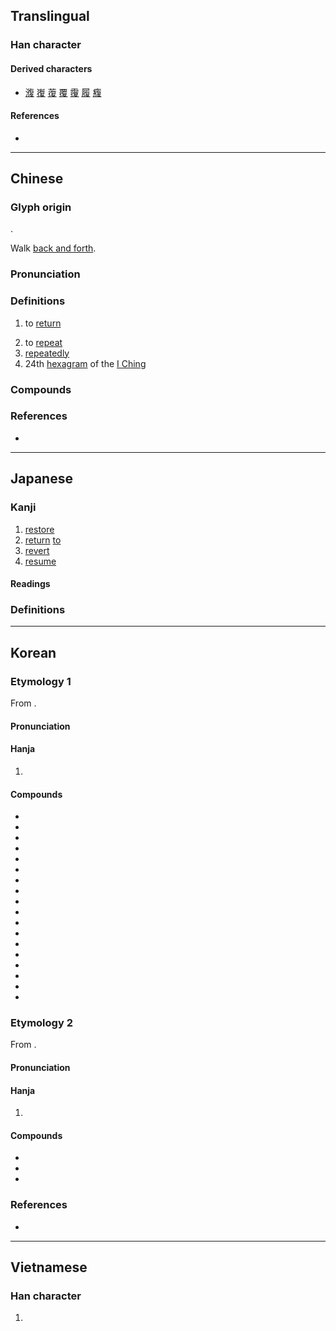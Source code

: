 {{also|复|覆}}
{{character info}}
==Translingual==

===Han character===
{{Han char|rn=60|rad=彳|as=09|sn=12|four=28247|canj=HOOAE|ids=⿰彳复}}

====Derived characters====
* [[澓]] [[㠅]] [[蕧]] [[覆]] [[䨱]] [[履]] [[癁]]

====References====
* {{Han ref|kx=0369.220|dkj=10183|dj=0695.150|hdz=20834.020|uh=5FA9|ud=24489|bh=B45F|bd=46175}}

----

==Chinese==
{{zh-forms|s=复}}

===Glyph origin===
{{Han etym}}
{{Han compound|彳|复|c1=s|c2=p|t1=walk|t2=repeat|ls=psc}}.

Walk [[back and forth]].

===Pronunciation===
{{zh-pron
|m=fù
|m-s=
|c=fuk6,fau6
|c-t=
|g=
|h=pfs=fu̍k
|j=
|mb=hŭ
|md=hók
|mn=ho̍k/qz,xm,zz:hok/qz,xm,zz:hiū
|mn-t=hog8/huin3
|mn-t_note=hog8 - literary; huin3 - vernacular
|w=
|x=
|mc=y
|oc=y
|ma=
|cat=v,adv,n
}}
{{zh-attn-split}}

===Definitions===
{{zh-hanzi}}

# to [[return]]
#: {{zh-syn|再臨}}
# to [[repeat]]
# [[repeatedly]]
# 24th [[hexagram]] of the [[I Ching]]

===Compounds===
{{zh-der|復除|復習|光復會|復活|復禮|復魄|回復青春|復蘇|光復舊物|一元復始|復工|復刊|復婚|復道|克己復禮|復辟|來復槍|復蹈前轍|復興|復仇雪恥|年復一年|復甦期|修復|復旦|報復關稅|復思|剝極必復|復健醫學|復信|復活節|復籍|復身|匡復|復甦|三復白圭|恢復室|恢復|復員|復發|復書|回爐復帳|康復醫學|復音|復醒|復舊如新|復舊|復興崗|復興基地|復職|復聖|復禮克己|復次|復權|復案|復明|復新|復政|復役|復子明辟|復姓|復圓|復國|復命|復原|復出|復元|復健|復任|復仇|復交|回復|得而復失|往復|復生|光復|周而復始|復位|平復|來復|句踐復國|復回|復蹈其轍|平復帖|復學|來復線|反復無常|復土|三番四復|復讀|不復|仍復|克復|來復日|失而復得|反復|三復|奉復|復卒|報復主義|報復|光復節|反復不常|復健中心|康復|復讎|劬勞顧復|反陰復陰|反清復明|復氧能力|復冰|復古|復業|凱復|光復舊京|復三|三復斯言|文復會|無復孑遺|敗部復活|死灰復然|撲復|死而復甦|日復一日|死灰復燎|故態復萌|萬劫不復|招復|文藝復興|無以復加|死灰復燃|收復|死而復生|更復|舍我復誰|舊念復萌|餘燼復然|辨復|聊復爾耳|聊復備數|雖覆能復|顧復之恩|聊復爾爾|舊態復萌|舊疾復發|行復|返吟復吟|賜復|髀肉復生|興復不淺|終而復始|規復|開復|起復|復盛|復源|復建|復勢}}

===References===
* {{R:yue:Hanzi}}

----

==Japanese==

===Kanji===
{{ja-kanji|grade=5|rs=彳09}}

# [[restore]]
# [[return]] [[to]]
# [[revert]]
# [[resume]]

====Readings====
{{ja-readings
|goon=ぶく
|kanon=ふく
|kun=かえ-る, かえ-す, また-
}}

===Definitions===
{{ja-kanjitab|また|yomi=k}}
{{ja-see|また}}

----

==Korean==

===Etymology 1===
From {{der|ko|ltc|-}} {{ltc-l|復|id=2}}. 

{{collapse|
* {{hanja-dongguk|뽁〮|ppwók}}
* {{hanja-sinjeung|복|pwok}}
|Historical readings
|bg=#FFFFFF}}

====Pronunciation====
{{ko-hanja-pron|복|po̞k̚}}

====Hanja====
{{ko-hanja-search}}
{{ko-hanja|돌아오다|돌아올|복}}

# {{hanja form of|복|[[return]]}}

====Compounds====
{{der-top3|Compounds}}
* {{ko-l|광복|光復}}
* {{ko-l|반복|反復}}
* {{ko-l|복각|復刻}}
* {{ko-l|복간|復刊}}
* {{ko-l|복구|復舊}}
* {{ko-l|복권|復權}}
* {{ko-l|복수|復讐}}
* {{ko-l|복습|復習}}
* {{ko-l|복원|復元/復原}}
* {{ko-l|복직|復職}}
* {{ko-l|복항|復航}}
* {{ko-l|회복|回復}}
* {{ko-l|복창|復唱}}
* {{ko-l|복속|復屬}}
* {{ko-l|복학|復學}}
* {{ko-l|보복|[[retaliation]]|報復}}
* {{ko-l|복귀|[[return]]|復歸}}
* {{ko-l|복고|[[retro]]|復古}}
{{der-bottom}}

===Etymology 2===
From {{der|ko|ltc|-}} {{ltc-l|復|id=1}}. 

{{collapse|
* {{hanja-dongguk|뿌ᇢ〮|ppwúw}}
* {{hanja-sinjeung|부|pwu}}
|Historical readings
|bg=#FFFFFF}}

====Pronunciation====
{{ko-hanja-pron|부|puː|alt=ː}}

====Hanja====
{{ko-hanja|다시|부}}

# {{hanja form of|부|[[again]]}}

====Compounds====
{{der-top3|Compounds}}
* {{ko-l|부흥|[[rejuvenation]]|復興}}
* {{ko-l|부활|[[revival]]|復活}}
* {{ko-l|부활절|[[Easter]]|復活節}}
{{der-bottom}}

===References===
* {{R:hanjadoc|3284}}

----

==Vietnamese==

===Han character===
{{vi-readings|readings=phục,phức,Phục|rs=彳09}}

# {{rfdef|vi|sort=彳09}}